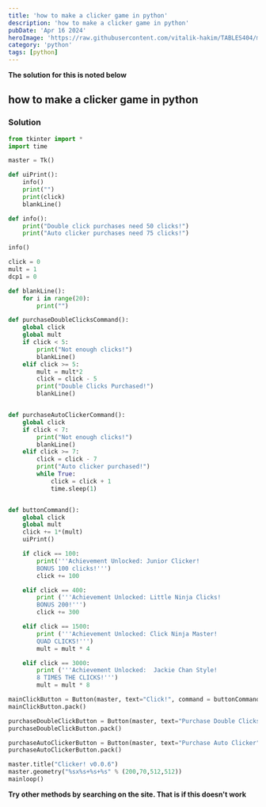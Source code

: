 ```yaml
---
title: 'how to make a clicker game in python'
description: 'how to make a clicker game in python'
pubDate: 'Apr 16 2024'
heroImage: 'https://raw.githubusercontent.com/vitalik-hakim/TABLES404/main/error_b/python.jpg'
category: 'python'
tags: [python]
---
```


**The solution for this is noted below**

## how to make a clicker game in python

### Solution

```python
from tkinter import *
import time

master = Tk()

def uiPrint():
    info()
    print("")
    print(click)
    blankLine()

def info():
    print("Double click purchases need 50 clicks!")
    print("Auto clicker purchases need 75 clicks!")

info()

click = 0
mult = 1
dcp1 = 0

def blankLine():
    for i in range(20):
        print("")

def purchaseDoubleClicksCommand():
    global click
    global mult
    if click < 5:
        print("Not enough clicks!")
        blankLine()
    elif click >= 5:
        mult = mult*2
        click = click - 5
        print("Double Clicks Purchased!")
        blankLine()


def purchaseAutoClickerCommand():
    global click
    if click < 7:
        print("Not enough clicks!")
        blankLine()
    elif click >= 7:
        click = click - 7
        print("Auto clicker purchased!")
        while True:
            click = click + 1
            time.sleep(1)


def buttonCommand():
    global click
    global mult
    click += 1*(mult)
    uiPrint()

    if click == 100:
        print('''Achievement Unlocked: Junior Clicker!
        BONUS 100 clicks!''')
        click += 100

    elif click == 400:
        print ('''Achievement Unlocked: Little Ninja Clicks!
        BONUS 200!''')
        click += 300

    elif click == 1500:
        print ('''Achievement Unlocked: Click Ninja Master!
        QUAD CLICKS!''')
        mult = mult * 4

    elif click == 3000:
        print ('''Achievement Unlocked:  Jackie Chan Style!
        8 TIMES THE CLICKS!''')
        mult = mult * 8

mainClickButton = Button(master, text="Click!", command = buttonCommand)
mainClickButton.pack()

purchaseDoubleClickButton = Button(master, text="Purchase Double Clicks", command = purchaseDoubleClicksCommand)
purchaseDoubleClickButton.pack()

purchaseAutoClickerButton = Button(master, text="Purchase Auto Clicker", command = purchaseAutoClickerCommand)
purchaseAutoClickerButton.pack()

master.title("Clicker! v0.0.6")
master.geometry("%sx%s+%s+%s" % (200,70,512,512))
mainloop()
```

**Try other methods by searching on the site. That is if this doesn't work**
